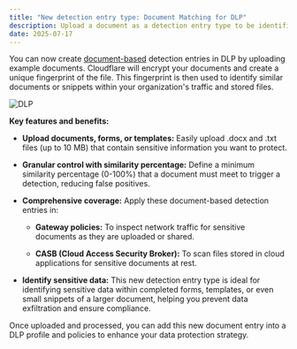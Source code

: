 ```yaml
---
title: "New detection entry type: Document Matching for DLP"
description: Upload a document as a detection entry type to be identified in traffic utilizing Gateway or at rest with CASB.
date: 2025-07-17
---
```


You can now create [document-based](/cloudflare-one/policies/data-loss-prevention/detection-entries/#documents) detection entries in DLP by uploading example documents. Cloudflare will encrypt your documents and create a unique fingerprint of the file. This fingerprint is then used to identify similar documents or snippets within your organization's traffic and stored files.

![DLP](~/assets/images/changelog/dlp/document-match.png)

**Key features and benefits:**

- **Upload documents, forms, or templates:** Easily upload .docx and .txt files (up to 10 MB) that contain sensitive information you want to protect.

- **Granular control with similarity percentage:** Define a minimum similarity percentage (0-100%) that a document must meet to trigger a detection, reducing false positives.

- **Comprehensive coverage:** Apply these document-based detection entries in:

    - **Gateway policies:** To inspect network traffic for sensitive documents as they are uploaded or shared.

    - **CASB (Cloud Access Security Broker):** To scan files stored in cloud applications for sensitive documents at rest.

- **Identify sensitive data:** This new detection entry type is ideal for identifying sensitive data within completed forms, templates, or even small snippets of a larger document, helping you prevent data exfiltration and ensure compliance.

Once uploaded and processed, you can add this new document entry into a DLP profile and policies to enhance your data protection strategy.